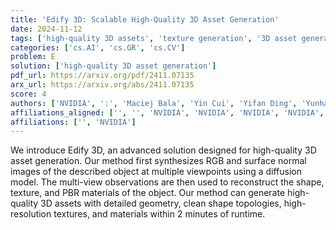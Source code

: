 ```yaml
---
title: 'Edify 3D: Scalable High-Quality 3D Asset Generation'
date: 2024-11-12
tags: ['high-quality 3D assets', 'texture generation', '3D asset generation', 'shape reconstruction', 'diffusion model', 'multi-view observations', 'PBR materials']
categories: ['cs.AI', 'cs.GR', 'cs.CV']
problem: E
solution: ['high-quality 3D asset generation']
pdf_url: https://arxiv.org/pdf/2411.07135
arx_url: https://arxiv.org/abs/2411.07135
score: 4
authors: ['NVIDIA', ':', 'Maciej Bala', 'Yin Cui', 'Yifan Ding', 'Yunhao Ge', 'Zekun Hao', 'Jon Hasselgren', 'Jacob Huffman', 'Jingyi Jin', 'J. P. Lewis', 'Zhaoshuo Li', 'Chen-Hsuan Lin', 'Yen-Chen Lin', 'Tsung-Yi Lin', 'Ming-Yu Liu', 'Alice Luo', 'Qianli Ma', 'Jacob Munkberg', 'Stella Shi', 'Fangyin Wei', 'Donglai Xiang', 'Jiashu Xu', 'Xiaohui Zeng', 'Qinsheng Zhang']
affiliations_aligned: ['', '', 'NVIDIA', 'NVIDIA', 'NVIDIA', 'NVIDIA', 'NVIDIA', 'NVIDIA', 'NVIDIA', 'NVIDIA', 'NVIDIA', 'NVIDIA', 'NVIDIA', 'NVIDIA', 'NVIDIA', 'NVIDIA', 'NVIDIA', 'NVIDIA', 'NVIDIA', 'NVIDIA', 'NVIDIA', 'NVIDIA', 'NVIDIA', 'NVIDIA', 'NVIDIA']
affiliations: ['', 'NVIDIA']
---
```



We introduce Edify 3D, an advanced solution designed for high-quality 3D asset generation. Our method first synthesizes RGB and surface normal images of the described object at multiple viewpoints using a diffusion model. The multi-view observations are then used to reconstruct the shape, texture, and PBR materials of the object. Our method can generate high-quality 3D assets with detailed geometry, clean shape topologies, high-resolution textures, and materials within 2 minutes of runtime.